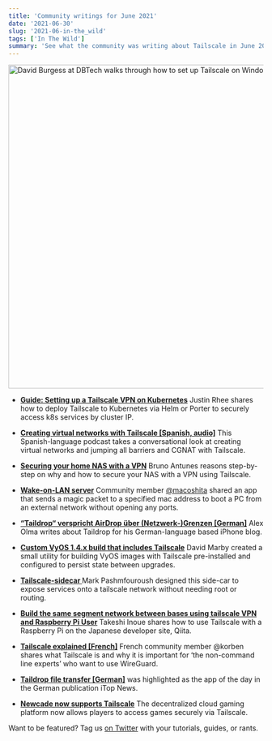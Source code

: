 ```yaml
---
title: 'Community writings for June 2021'
date: '2021-06-30'
slug: '2021-06-in-the_wild'
tags: ['In The Wild']
summary: 'See what the community was writing about Tailscale in June 2021 '
---
```


<NewsletterRepublishing />

<Image
  src="/images/2021-06_in-the_wild/lets-setup-tailscale.png"
  width="1214"
  height="638"
  alt="David Burgess at DBTech walks through how to set up Tailscale on Windows and Linux."
  link="https://www.youtube.com/watch?v=jDYyC9gF774"
  showCaption
/>

- **[Guide: Setting up a Tailscale VPN on Kubernetes](https://blog.getporter.dev/kubernetes-x-tailscale/)**
  Justin Rhee shares how to deploy Tailscale to Kubernetes via Helm or Porter to securely access k8s services by cluster IP.

- **[Creating virtual networks with Tailscale [Spanish, audio]](https://ugeek.github.io/post/2021-06-17-creando-redes-virtuales-y-saltando-todas-la-barreras-y-cg-nat-con-tailscale.html)**
  This Spanish-language podcast takes a conversational look at creating virtual networks and jumping all barriers and CGNAT with Tailscale.

- **[Securing your home NAS with a VPN](https://blog.nootch.net/post/securing-home-nas/)**
  Bruno Antunes reasons step-by-step on why and how to secure your NAS with a VPN using Tailscale.

- **[Wake-on-LAN server](https://github.com/macoshita/wakeonlan-server)**
  Community member [@macoshita](https://twitter.com/macoshita/status/1400872545956491265) shared an app that sends a magic packet to a specified mac address to boot a PC from an external network without opening any ports.

- **[“Taildrop“ verspricht AirDrop über (Netzwerk‑)Grenzen [German]](https://www.iphoneblog.de/2021/06/01/taildrop-verspricht-airdrop-uber-netzwerk-grenzen/)**
  Alex Olma writes about Taildrop for his German-language based iPhone blog.

- **[Custom VyOS 1.4.x build that includes Tailscale](https://github.com/DMarby/vyos-tailscale)**
  David Marby created a small utility for building VyOS images with Tailscale pre-installed and configured to persist state between upgrades.

- **[Tailscale-sidecar ](https://github.com/markpash/tailscale-sidecar)**
  Mark Pashmfouroush designed this side-car to expose services onto a tailscale network without needing root or routing.

- **[Build the same segment network between bases using tailscale VPN and Raspberry Pi User](https://qiita.com/tinoue@github/items/ebcdf5423d87df0ad7cc?utm_source=dlvr.it&utm_medium=twitter)**
  Takeshi Inoue shares how to use Tailscale with a Raspberry Pi on the Japanese developer site, Qiita.

- **[Tailscale explained [French]](https://korben.info/tailscale-reseau-prive-virtuel.html)**
  French community member @korben shares what Tailscale is and why it is important for ‘the non-command line experts’ who want to use WireGuard.

- **[Taildrop file transfer [German]](https://www.itopnews.de/2021/06/app-des-tages-tailscale-neu-mit-datei-austausch/)**
  was highlighted as the app of the day in the German publication iTop News.

- **[Newcade now supports Tailscale](https://mobile.twitter.com/newcadecom/status/1400921112712785924)**
  The decentralized cloud gaming platform now allows players to access games securely via Tailscale.

Want to be featured? Tag us [on Twitter](https://twitter.com/tailscale) with your tutorials, guides, or rants.
